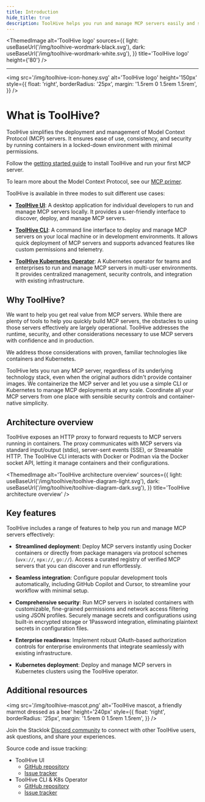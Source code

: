 ```yaml
---
title: Introduction
hide_title: true
description: ToolHive helps you run and manage MCP servers easily and securely.
---
```



<ThemedImage
  alt='ToolHive logo'
  sources={{
    light: useBaseUrl('/img/toolhive-wordmark-black.svg'),
    dark: useBaseUrl('/img/toolhive-wordmark-white.svg'),
  }}
  title='ToolHive logo'
  height={'80'}
/>
<br />

---

<img
  src='/img/toolhive-icon-honey.svg'
  alt='ToolHive logo'
  height='150px'
  style={{
    float: 'right',
    borderRadius: '25px',
    margin: '1.5rem 0 1.5rem 1.5rem',
  }}
/>

# What is ToolHive?

ToolHive simplifies the deployment and management of Model Context Protocol
(MCP) servers. It ensures ease of use, consistency, and security by running
containers in a locked-down environment with minimal permissions.

Follow the [getting started guide](./tutorials/quickstart-ui.mdx) to install
ToolHive and run your first MCP server.

To learn more about the Model Context Protocol, see our
[MCP primer](./concepts/mcp-primer.mdx).

ToolHive is available in three modes to suit different use cases:

- [**ToolHive UI**](./guides-ui/index.mdx): A desktop application for individual
  developers to run and manage MCP servers locally. It provides a user-friendly
  interface to discover, deploy, and manage MCP servers.

- [**ToolHive CLI**](./guides-cli/index.mdx): A command line interface to deploy
  and manage MCP servers on your local machine or in development environments.
  It allows quick deployment of MCP servers and supports advanced features like
  custom permissions and telemetry.

- [**ToolHive Kubernetes Operator**](./guides-k8s/index.mdx): A Kubernetes
  operator for teams and enterprises to run and manage MCP servers in multi-user
  environments. It provides centralized management, security controls, and
  integration with existing infrastructure.

## Why ToolHive?

We want to help you get real value from MCP servers. While there are plenty of
tools to help you quickly build MCP servers, the obstacles to using those
servers effectively are largely operational. ToolHive addresses the runtime,
security, and other considerations necessary to use MCP servers with confidence
and in production.

We address those considerations with proven, familiar technologies like
containers and Kubernetes.

ToolHive lets you run any MCP server, regardless of its underlying technology
stack, even when the original authors didn't provide container images. We
containerize the MCP server and let you use a simple CLI or Kubernetes to manage
MCP deployments at any scale. Coordinate all your MCP servers from one place
with sensible security controls and container-native simplicity.

## Architecture overview

ToolHive exposes an HTTP proxy to forward requests to MCP servers running in
containers. The proxy communicates with MCP servers via standard input/output
(stdio), server-sent events (SSE), or Streamable HTTP. The ToolHive CLI
interacts with Docker or Podman via the Docker socket API, letting it manage
containers and their configurations.

<ThemedImage
  alt='ToolHive architecture overview'
  sources={{
    light: useBaseUrl('/img/toolhive/toolhive-diagram-light.svg'),
    dark: useBaseUrl('/img/toolhive/toolhive-diagram-dark.svg'),
  }}
  title='ToolHive architecture overview'
/>
<br />

## Key features

ToolHive includes a range of features to help you run and manage MCP servers
effectively:

- **Streamlined deployment**: Deploy MCP servers instantly using Docker
  containers or directly from package managers via protocol schemes (`uvx://`,
  `npx://`, `go://`). Access a curated registry of verified MCP servers that you
  can discover and run effortlessly.

- **Seamless integration**: Configure popular development tools automatically,
  including GitHub Copilot and Cursor, to streamline your workflow with minimal
  setup.

- **Comprehensive security**: Run MCP servers in isolated containers with
  customizable, fine-grained permissions and network access filtering using JSON
  profiles. Securely manage secrets and configurations using built-in encrypted
  storage or 1Password integration, eliminating plaintext secrets in
  configuration files.

- **Enterprise readiness**: Implement robust OAuth-based authorization controls
  for enterprise environments that integrate seamlessly with existing
  infrastructure.

- **Kubernetes deployment**: Deploy and manage MCP servers in Kubernetes
  clusters using the ToolHive operator.

## Additional resources

<img
  src='/img/toolhive-mascot.png'
  alt='ToolHive mascot, a friendly marmot dressed as a bee'
  height='240px'
  style={{
    float: 'right',
    borderRadius: '25px',
    margin: '1.5rem 0 1.5rem 1.5rem',
  }}
/>

Join the Stacklok [Discord community](https://discord.gg/stacklok) to connect
with other ToolHive users, ask questions, and share your experiences.

Source code and issue tracking:

- ToolHive UI
  - [GitHub repository](https://github.com/stacklok/toolhive-studio)
  - [Issue tracker](https://github.com/stacklok/toolhive-studio/issues)
- ToolHive CLI & K8s Operator
  - [GitHub repository](https://github.com/stacklok/toolhive)
  - [Issue tracker](https://github.com/stacklok/toolhive/issues)
